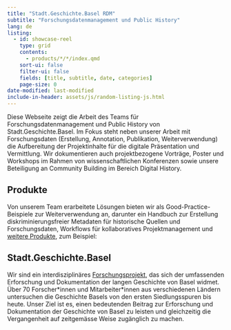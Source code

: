```yaml
---
title: "Stadt.Geschichte.Basel RDM"
subtitle: "Forschungsdatenmanagement und Public History"
lang: de
listing:
  - id: showcase-reel
    type: grid
    contents:
      - products/*/*/index.qmd
    sort-ui: false
    filter-ui: false
    fields: [title, subtitle, date, categories]
    page-size: 0
date-modified: last-modified
include-in-header: assets/js/random-listing-js.html
---
```


Diese Webseite zeigt die Arbeit des Teams für Forschungsdatenmanagement und Public History von Stadt.Geschichte.Basel. Im Fokus steht neben unserer Arbeit mit Forschungsdaten (Erstellung, Annotation, Publikation, Weiterverwendung) die Aufbereitung der Projektinhalte für die digitale Präsentation und Vermittlung. Wir dokumentieren auch projektbezogene Vorträge, Poster und Workshops im Rahmen von wissenschaftlichen Konferenzen sowie unsere Beteiligung an Community Building im Bereich Digital History.

## Produkte

Von unserem Team erarbeitete Lösungen bieten wir als Good-Practice-Beispiele zur Weiterverwendung an, darunter ein Handbuch zur Erstellung diskriminierungsfreier Metadaten für historische Quellen und Forschungsdaten, Workflows für kollaboratives Projektmanagement und [weitere Produkte](products/products.qmd), zum Beispiel:

::: {#showcase-reel}
:::

## Stadt.Geschichte.Basel

Wir sind ein interdisziplinäres [Forschungsprojekt](about.qmd), das sich der umfassenden Erforschung und Dokumentation der langen Geschichte von Basel widmet. Über 70 Forscher\*innen und Mitarbeiter\*innen aus verschiedenen Ländern untersuchen die Geschichte Basels von den ersten Siedlungsspuren bis heute. Unser Ziel ist es, einen bedeutenden Beitrag zur Erforschung und Dokumentation der Geschichte von Basel zu leisten und gleichzeitig die Vergangenheit auf zeitgemässe Weise zugänglich zu machen.
